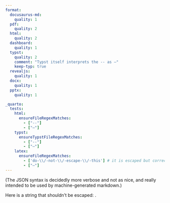 ```yaml
---
format:
  docusaurus-md: 
    quality: 1
  pdf:
    quality: 2
  html:
    quality: 2
  dashboard:
    quality: 1
  typst:
    quality: 2
    comment: "Typst itself interprets the -- as –"
    keep-typ: true
  revealjs:
    quality: 1
  docx:
    quality: 1
  pptx:
    quality: 1

_quarto:
  tests:
    html:
      ensureFileRegexMatches:
        - ["--"]
        - ["–"]
    typst:
      ensureTypstFileRegexMatches:
        - ["--"]
        - ["–"]
    latex:
      ensureFileRegexMatches:
        - ['do-\\/-not-\\/-escape-\\/-this'] # it is escaped but correct
        - ["–"]
---
```


(The JSON syntax is decidedly more verbose and not as nice, and really intended to be used by machine-generated markdown.)

Here is a string that shouldn't be escaped: `{"pandoc-api-version":[1,23,1],"meta":{},"blocks":[{"t":"Plain","c":[{"t":"Str","c":"do--not--escape--this"}]}]}`{=pandoc-json}.